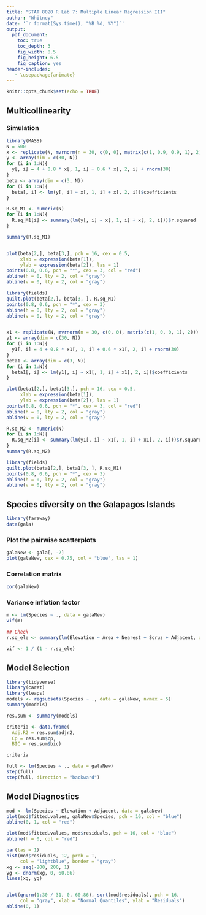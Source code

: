 ```yaml
---
title: "STAT 8020 R Lab 7: Multiple Linear Regression III"
author: "Whitney"
date: '`r format(Sys.time(), "%B %d, %Y")`'
output:
  pdf_document:
    toc: true
    toc_depth: 3
    fig_width: 8.5
    fig_height: 6.5
    fig_caption: yes
header-includes:
   - \usepackage{animate}
---
```


```r
knitr::opts_chunk$set(echo = TRUE)
```


## Multicollinearity

### Simulation

```r
library(MASS)
N = 500
x <- replicate(N, mvrnorm(n = 30, c(0, 0), matrix(c(1, 0.9, 0.9, 1), 2)))
y <- array(dim = c(30, N))
for (i in 1:N){
  y[, i] = 4 + 0.8 * x[, 1, i] + 0.6 * x[, 2, i] + rnorm(30)
}
beta <- array(dim = c(3, N))
for (i in 1:N){
  beta[, i] <- lm(y[, i] ~ x[, 1, i] + x[, 2, i])$coefficients
}

R.sq_M1 <- numeric(N)
for (i in 1:N){
  R.sq_M1[i] <- summary(lm(y[, i] ~ x[, 1, i] + x[, 2, i]))$r.squared
}

summary(R.sq_M1)


plot(beta[2,], beta[3,], pch = 16, cex = 0.5,
     xlab = expression(beta[1]),
     ylab = expression(beta[2]), las = 1)
points(0.8, 0.6, pch = "*", cex = 3, col = "red")
abline(h = 0, lty = 2, col = "gray")
abline(v = 0, lty = 2, col = "gray")

library(fields)
quilt.plot(beta[2,], beta[3, ], R.sq_M1)
points(0.8, 0.6, pch = "*", cex = 3)
abline(h = 0, lty = 2, col = "gray")
abline(v = 0, lty = 2, col = "gray")


x1 <- replicate(N, mvrnorm(n = 30, c(0, 0), matrix(c(1, 0, 0, 1), 2)))
y1 <- array(dim = c(30, N))
for (i in 1:N){
  y1[, i] = 4 + 0.8 * x1[, 1, i] + 0.6 * x1[, 2, i] + rnorm(30)
}
beta1 <- array(dim = c(3, N))
for (i in 1:N){
  beta1[, i] <- lm(y1[, i] ~ x1[, 1, i] + x1[, 2, i])$coefficients
}

plot(beta1[2,], beta1[3,], pch = 16, cex = 0.5,
     xlab = expression(beta[1]),
     ylab = expression(beta[2]), las = 1)
points(0.8, 0.6, pch = "*", cex = 3, col = "red")
abline(h = 0, lty = 2, col = "gray")
abline(v = 0, lty = 2, col = "gray")

R.sq_M2 <- numeric(N)
for (i in 1:N){
  R.sq_M2[i] <- summary(lm(y1[, i] ~ x1[, 1, i] + x1[, 2, i]))$r.squared
}
summary(R.sq_M2)

library(fields)
quilt.plot(beta1[2,], beta1[3, ], R.sq_M1)
points(0.8, 0.6, pch = "*", cex = 3)
abline(h = 0, lty = 2, col = "gray")
abline(v = 0, lty = 2, col = "gray")
```

## Species diversity on the Galapagos Islands

```r
library(faraway)
data(gala)
```

### Plot the pairwise scatterplots

```r
galaNew <- gala[, -2]
plot(galaNew, cex = 0.75, col = "blue", las = 1)
```

### Correlation matrix

```r
cor(galaNew)
```

### Variance inflation factor

```r
m <- lm(Species ~ ., data = galaNew)
vif(m)

## Check
r.sq_ele <- summary(lm(Elevation ~ Area + Nearest + Scruz + Adjacent, data = galaNew))$r.square 

vif <- 1 / (1 - r.sq_ele)
```


## Model Selection

```r
library(tidyverse)
library(caret)
library(leaps)
models <- regsubsets(Species ~ ., data = galaNew, nvmax = 5)
summary(models)

res.sum <- summary(models)

criteria <- data.frame(
  Adj.R2 = res.sum$adjr2,
  Cp = res.sum$cp,
  BIC = res.sum$bic)

criteria

full <- lm(Species ~ ., data = galaNew)
step(full)
step(full, direction = "backward")
```

## Model Diagnostics

```r
mod <- lm(Species ~ Elevation + Adjacent, data = galaNew)
plot(mod$fitted.values, galaNew$Species, pch = 16, col = "blue")
abline(0, 1, col = "red")

plot(mod$fitted.values, mod$residuals, pch = 16, col = "blue")
abline(h = 0, col = "red")

par(las = 1)
hist(mod$residuals, 12, prob = T,
     col = "lightblue", border = "gray")
xg <- seq(-200, 200, 1)
yg <- dnorm(xg, 0, 60.86)
lines(xg, yg)


plot(qnorm(1:30 / 31, 0, 60.86), sort(mod$residuals), pch = 16,
     col = "gray", xlab = "Normal Quantiles", ylab = "Residuals")
abline(0, 1)
```



